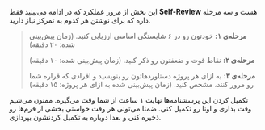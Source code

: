 این بخش از مرور عملکرد که در ادامه می‌بینید فقط **Self-Review** هست و سه مرحله داره که برای نوشتن هر کدوم به تمرکز نیاز دارید.


>**مرحله‌ی ۱:** خودتون رو در ۶ شایستگی اساسی ارزیابی کنید. (زمان پیش‌بینی شده: ۲۰ دقیقه)
>
>**مرحله‌ی ۲:** نقاط قوت و ضعفتون رو ذکر کنید. (زمان پیش‌بینی شده: ۱۰ دقیقه)
>
>**مرحله‌ی ۳:** به ازای هر پروژه دستاوردهاتون رو بنویسید و افرادی که قراره شما رو مرور کنند، مشخص کنید. (زمان پیش‌بینی شده به ازای هر پروژه: ۱۵ دقیقه)


تکمیل کردن این پرسشنامه‌ها نهایت ۱ ساعت از شما وقت می‌گیره. ممنون می‌شیم وقت بذاری و اونا رو تکمیل کنی. ضمنا می‌تونی هر وقت خواستی بخشی از فرم‌ها رو ذخیره کنی و بعدا دوباره به تکمیل کردنشون بپردازی.
